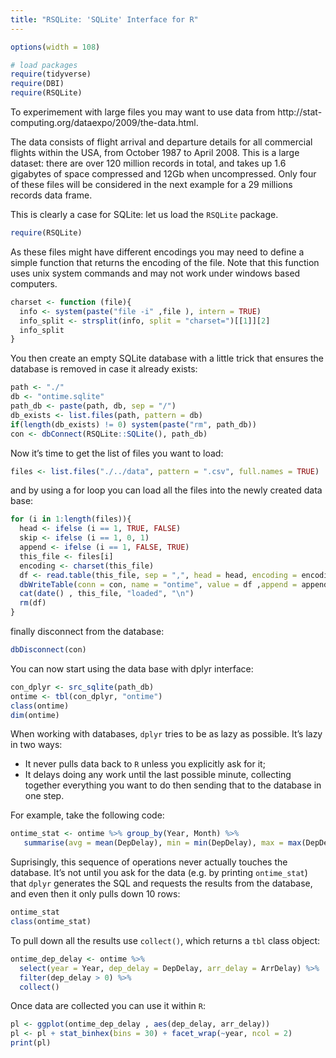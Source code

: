 ```yaml
---
title: "RSQLite: 'SQLite' Interface for R"
---
```


```r
options(width = 108)
```

```r
# load packages
require(tidyverse) 
require(DBI)
require(RSQLite)
```


To experimement with large files you may want to use data from http://stat-computing.org/dataexpo/2009/the-data.html.

The data consists of flight arrival and departure details for all commercial flights within the USA, from October 1987 to April 2008. This is a large dataset: there are over 120 million records in total, and takes up 1.6 gigabytes of space compressed and 12Gb when uncompressed. Only four of these files will be considered in the next example for a 29 millions records data frame.

This is clearly a case for SQLite: let us load the `RSQLite` package.

```r
require(RSQLite)
```

As these files might have different encodings you may need to define a simple function that returns the encoding of the file. Note that this function uses unix system commands and may not work under windows based computers.

```r
charset <- function (file){
  info <- system(paste("file -i" ,file ), intern = TRUE)
  info_split <- strsplit(info, split = "charset=")[[1]][2]
  info_split
}
```

You then create an empty SQLite database with a little trick that ensures the database is removed in case it already exists:

```r
path <- "./"
db <- "ontime.sqlite"
path_db <- paste(path, db, sep = "/")
db_exists <- list.files(path, pattern = db)
if(length(db_exists) != 0) system(paste("rm", path_db))
con <- dbConnect(RSQLite::SQLite(), path_db)
```

Now it's time to get the list of files you want to load:

```r
files <- list.files("./../data", pattern = ".csv", full.names = TRUE)
```

and by using a for loop you can load all the files into the newly created data base:

```r
for (i in 1:length(files)){
  head <- ifelse (i == 1, TRUE, FALSE)
  skip <- ifelse (i == 1, 0, 1)
  append <- ifelse (i == 1, FALSE, TRUE)
  this_file <- files[i]
  encoding <- charset(this_file)
  df <- read.table(this_file, sep = ",", head = head, encoding = encoding, skip = skip, nrows = 100)
  dbWriteTable(conn = con, name = "ontime", value = df ,append = append)
  cat(date() , this_file, "loaded", "\n")
  rm(df)
}  
```

finally disconnect from the database:

```r
dbDisconnect(con)
```

You can now start using the data base with dplyr interface:

```r
con_dplyr <- src_sqlite(path_db)
ontime <- tbl(con_dplyr, "ontime")
class(ontime)
dim(ontime)
```

When working with databases, `dplyr` tries to be as lazy as possible. It’s lazy in two ways:

* It never pulls data back to `R` unless you explicitly ask for it;
* It delays doing any work until the last possible minute, collecting together everything you want to do then sending that to the database in one step.

For example, take the following code:

```r
ontime_stat <- ontime %>% group_by(Year, Month) %>% 
   summarise(avg = mean(DepDelay), min = min(DepDelay), max = max(DepDelay)) 
```

Suprisingly, this sequence of operations never actually touches the database. It’s not until you ask for the data (e.g. by printing `ontime_stat`) that `dplyr` generates the SQL and requests the results from the database, and even then it only pulls down 10 rows:

```r
ontime_stat
class(ontime_stat)
```

To pull down all the results use `collect()`, which returns a `tbl` class object:

```r
ontime_dep_delay <- ontime %>%
  select(year = Year, dep_delay = DepDelay, arr_delay = ArrDelay) %>%
  filter(dep_delay > 0) %>%
  collect()
```

Once data are collected you can use it within `R`:

```r
pl <- ggplot(ontime_dep_delay , aes(dep_delay, arr_delay))
pl <- pl + stat_binhex(bins = 30) + facet_wrap(~year, ncol = 2)
print(pl)
```

